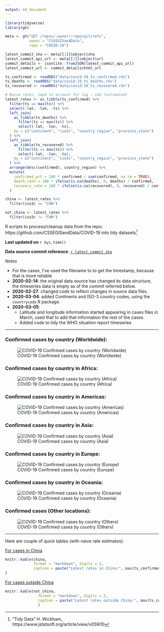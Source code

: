 ```yaml
---
output: md_document
---
```


```r
library(tidyverse)
library(gh)

meta <- gh("GET /repos/:owner/:repo/git/refs",
           owner = "CSSEGISandData",
           repo = "COVID-19")

latest_commit_sha <- meta[[1]]$object$sha
latest_commit_api_url <- meta[[1]]$object$url
commit_details <- jsonlite::fromJSON(latest_commit_api_url)
latest_commit_url <- commit_details$html_url

ts_confirmed <- readRDS("data/covid-19_ts_confirmed.rds")
ts_deaths <- readRDS("data/covid-19_ts_deaths.rds")
ts_recovered <- readRDS("data/covid-19_ts_recovered.rds")

# Naive rates, need to account for lag ~ 14d (estimated)
latest_rates <- as_tibble(ts_confirmed) %>%
  filter(ts == max(ts)) %>%
  select(-lat, -lon, -ts) %>%
  left_join(
    as_tibble(ts_deaths) %>%
      filter(ts == max(ts)) %>%
      select(-lat, -lon, -ts),
    by = c("continent", "iso3c", "country_region", "province_state")
  ) %>%
  left_join(
    as_tibble(ts_recovered) %>%
      filter(ts == max(ts)) %>%
      select(-lat, -lon, -ts),
    by = c("continent", "iso3c", "country_region", "province_state")
  ) %>%
  arrange(desc(confirmed), country_region) %>%
  mutate(
    confirmed_pct = 100 * confirmed / sum(confirmed, na.rm = TRUE),
    death_rate = 100 * ifelse(is.na(deaths), 0, deaths) / confirmed,
    recovery_rate = 100 * ifelse(is.na(recovered), 0, recovered) / confirmed
  )

china <- latest_rates %>%
  filter(iso3c == "CHN")

not_china <- latest_rates %>%
  filter(iso3c != "CHN")
```


R scripts to process/cleanup data from the repo: https://github.com/CSSEGISandData/COVID-19 into tidy datasets[^tidypaper]

[^tidypaper]: "Tidy Data" H. Wickham, https://www.jstatsoft.org/article/view/v059i10

**Last updated on** `r Sys.time()`

**Data source commit reference**: [`r latest_commit_sha`](`r latest_commit_url`) 

*Notes*

  - For the cases, I've used the filename to to get the timestamp, because that is more reliable
  - **2020-02-14**: the original data source has changed its data structure, the timeseries data is empty as of the commit referred below.
  - **2020-02-27**: changed code to reflect changes in source data files.
  - **2020-03-04**: added Continents and ISO-3 country codes, using the `countrycode` R package.
  - **2020-03-05**: 
	- Latitude and longitude information started appearing in cases files in March, used that to add that information the rest of the cases.
	- Added code to tidy the WHO situation report timeseries

-----

### Confirmed cases by country (Worldwide):

![COVID-19 Confirmed cases by country (Worldwide)](covid19-confirmed-cases-by-country.png)

### Confirmed cases by country in Africa:

![COVID-19 Confirmed cases by country (Africa)](africa-covid19-confirmed-cases-by-country.png)

### Confirmed cases by country in Americas:

![COVID-19 Confirmed cases by country (Americas)](americas-covid19-confirmed-cases-by-country.png)

### Confirmed cases by country in Asia:

![COVID-19 Confirmed cases by country (Asia)](asia-covid19-confirmed-cases-by-country.png)

### Confirmed cases by country in Europe:

![COVID-19 Confirmed cases by country (Europe)](europe-covid19-confirmed-cases-by-country.png)

### Confirmed cases by country in Oceania:

![COVID-19 Confirmed cases by country (Oceania)](oceania-covid19-confirmed-cases-by-country.png)

### Confirmed cases (Other locations):

![COVID-19 Confirmed cases by country (Others)](others-covid19-confirmed-cases-by-country.png)

-----

Here are couple of quick tables (with naive rate estimates):

[For cases in China](https://github.com/jmcastagnetto/covid-19-data-cleanup/blob/master/latest_china_rates.md)

```r
knitr::kable(china,
             format = "markdown", digits = 2,
             caption = paste("Latest rates in China:", max(ts_confirmed$ts))
)
```

[For cases outside China](https://github.com/jmcastagnetto/covid-19-data-cleanup/blob/master/latest_not_china_rates.md) 

```r
knitr::kable(not_china,
               format = "markdown", digits = 2,
               caption = paste("Latest rates outside China:", max(ts_confirmed$ts))
               )
```

